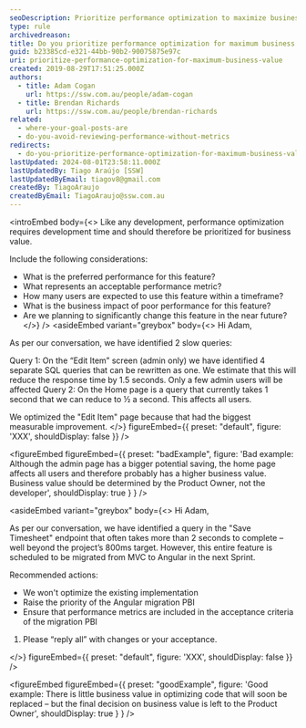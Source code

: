 ```yaml
---
seoDescription: Prioritize performance optimization to maximize business value by considering user impact, feature importance, and expected usage.
type: rule
archivedreason:
title: Do you prioritize performance optimization for maximum business value?
guid: b23385cd-e321-44bb-90b2-90075875e97c
uri: prioritize-performance-optimization-for-maximum-business-value
created: 2019-08-29T17:51:25.000Z
authors:
  - title: Adam Cogan
    url: https://ssw.com.au/people/adam-cogan
  - title: Brendan Richards
    url: https://ssw.com.au/people/brendan-richards
related:
  - where-your-goal-posts-are
  - do-you-avoid-reviewing-performance-without-metrics
redirects:
  - do-you-prioritize-performance-optimization-for-maximum-business-value
lastUpdated: 2024-08-01T23:58:11.000Z
lastUpdatedBy: Tiago Araújo [SSW]
lastUpdatedByEmail: tiagov8@gmail.com
createdBy: TiagoAraujo
createdByEmail: TiagoAraujo@ssw.com.au
---
```


<introEmbed
  body={<>
Like any development, performance optimization requires development time and should therefore be prioritized for business value.

Include the following considerations:

* What is the preferred performance for this feature?
* What represents an acceptable performance metric?
* How many users are expected to use this feature within a timeframe?
* What is the business impact of poor performance for this feature?
* Are we planning to significantly change this feature in the near future?
  </>}
/>
<asideEmbed
  variant="greybox"
  body={<>
    Hi Adam,

As per our conversation, we have identified 2 slow queries:

Query 1: On the “Edit Item” screen (admin only) we have identified 4 separate SQL queries that can be rewritten as one. We estimate that this will reduce the response time by 1.5 seconds. Only a few admin users will be affected
Query 2: On the Home page is a query that currently takes 1 second that we can reduce to ½ a second. This affects all users.

We optimized the "Edit Item" page because that had the biggest measurable improvement.
  </>}
  figureEmbed={{
    preset: "default",
    figure: 'XXX',
    shouldDisplay: false
  }}
/>

<figureEmbed figureEmbed={{
  preset: "badExample",
  figure: 'Bad example: Although the admin page has a bigger potential saving, the home page affects all users and therefore probably has a higher business value. Business value should be determined by the Product Owner, not the developer',
  shouldDisplay: true
} } />


<asideEmbed
  variant="greybox"
  body={<>
    Hi Adam,

As per our conversation, we have identified a query in the "Save Timesheet" endpoint that often takes more than 2 seconds to complete – well beyond the project’s 800ms target.
However, this entire feature is scheduled to be migrated from MVC to Angular in the next Sprint.

Recommended actions:

* We won't optimize the existing implementation
* Raise the priority of the Angular migration PBI
* Ensure that performance metrics are included in the acceptance criteria of the migration PBI

1. Please “reply all” with changes or your acceptance.

  </>}
  figureEmbed={{
    preset: "default",
    figure: 'XXX',
    shouldDisplay: false
  }}
/>

<figureEmbed figureEmbed={{
  preset: "goodExample",
  figure: 'Good example: There is little business value in optimizing code that will soon be replaced – but the final decision on business value is left to the Product Owner',
  shouldDisplay: true
} } />
